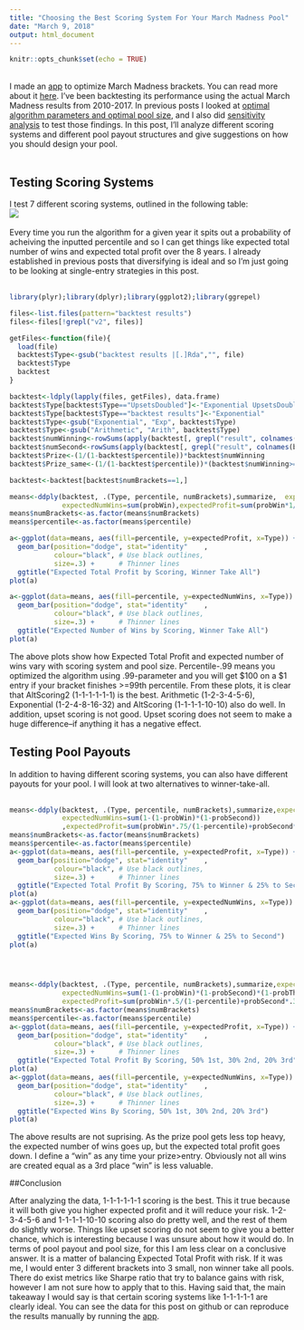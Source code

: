 ```yaml
---
title: "Choosing the Best Scoring System For Your March Madness Pool"
date: "March 9, 2018"
output: html_document
---
```


```r
knitr::opts_chunk$set(echo = TRUE)
```

<br />I made an [app](https://bracketmath.shinyapps.io/ncaa/) to optimize March Madness brackets. You can read more about it [here](https://github.com/dlm1223/march-madness/blob/master/README.md). I've been backtesting its performance using the actual March Madness results from 2010-2017. In previous posts I looked at [optimal algorithm parameters and optimal pool size](https://www.brianlefevre.com/wp-content/uploads/2018/03/march_madness_backtest.html), and I also did [sensitivity analysis ](https://www.brianlefevre.com/wp-content/uploads/2018/03/march_madness_sensitivity.html) to test those findings. In this post, I'll analyze different scoring systems and different pool payout structures and give suggestions on how you should design your pool. <br /><br />


## Testing Scoring Systems

I test 7 different scoring systems, outlined in the following table: <br />
![](readme.png) <br /><br />  Every time you run the algorithm for a given year it spits out a probability of acheiving the inputted percentile and so I can get things like expected total number of wins and expected total profit over the 8 years. I already established in previous posts that diversifying is ideal and so I'm just going to be looking at single-entry strategies in this post. <br /><br />



```r
library(plyr);library(dplyr);library(ggplot2);library(ggrepel)

files<-list.files(pattern="backtest results")
files<-files[!grepl("v2", files)]

getFiles<-function(file){
  load(file)
  backtest$Type<-gsub("backtest results |[.]Rda","", file)
  backtest$Type
  backtest
}

backtest<-ldply(lapply(files, getFiles), data.frame)
backtest$Type[backtest$Type=="UpsetsDoubled"]<-"Exponential UpsetsDoubled"
backtest$Type[backtest$Type=="backtest results"]<-"Exponential"
backtest$Type<-gsub("Exponential", "Exp", backtest$Type)
backtest$Type<-gsub("Arithmetic", "Arith", backtest$Type)
backtest$numWinning<-rowSums(apply(backtest[, grepl("result", colnames(backtest))],2, function(x) x>=backtest$percentile  ), na.rm=T)
backtest$numSecond<-rowSums(apply(backtest[, grepl("result", colnames(backtest))],2, function(x) x<backtest$percentile & x>=backtest$percentile-(1-backtest$percentile) ), na.rm=T)
backtest$Prize<-(1/(1-backtest$percentile))*backtest$numWinning
backtest$Prize_same<-(1/(1-backtest$percentile))*(backtest$numWinning>=1)
```

```r

backtest<-backtest[backtest$numBrackets==1,]

means<-ddply(backtest, .(Type, percentile, numBrackets),summarize,  expectedNumLosses=sum(1-probWin),
             expectedNumWins=sum(probWin),expectedProfit=sum(probWin*1/(1-percentile)))
means$numBrackets<-as.factor(means$numBrackets)
means$percentile<-as.factor(means$percentile)

a<-ggplot(data=means, aes(fill=percentile, y=expectedProfit, x=Type)) +  
  geom_bar(position="dodge", stat="identity"    ,
           colour="black", # Use black outlines,
           size=.3) +      # Thinner lines
  ggtitle("Expected Total Profit by Scoring, Winner Take All")
plot(a)

a<-ggplot(data=means, aes(fill=percentile, y=expectedNumWins, x=Type)) +  
  geom_bar(position="dodge", stat="identity"    ,
           colour="black", # Use black outlines,
           size=.3) +      # Thinner lines
  ggtitle("Expected Number of Wins by Scoring, Winner Take All")
plot(a)

```

The above plots show how Expected Total Profit and expected number of wins vary with scoring system and pool size. Percentile-.99 means you optimized the algorithm using .99-parameter and you will get $100 on a $1 entry if your bracket finishes >=99th percentile. From these plots, it is clear that AltScoring2 (1-1-1-1-1-1) is the best. Arithmetic (1-2-3-4-5-6), Exponential (1-2-4-8-16-32) and AltScoring (1-1-1-1-10-10) also do well. In addition, upset scoring is not good. Upset scoring does not seem to make a huge difference--if anything it has a negative effect.


## Testing Pool Payouts

In addition to having different scoring systems, you can also have different payouts for your pool. I will look at two alternatives to winner-take-all.  <br /><br />

```r
means<-ddply(backtest, .(Type, percentile, numBrackets),summarize,expectedNumLosses=sum((1-probWin)*(1-probSecond)), 
             expectedNumWins=sum(1-(1-probWin)*(1-probSecond)) 
             ,expectedProfit=sum(probWin*.75/(1-percentile)+probSecond*.25/(1-percentile)-1))
means$numBrackets<-as.factor(means$numBrackets)
means$percentile<-as.factor(means$percentile)
a<-ggplot(data=means, aes(fill=percentile, y=expectedProfit, x=Type)) +  
  geom_bar(position="dodge", stat="identity"    ,
           colour="black", # Use black outlines,
           size=.3) +      # Thinner lines
  ggtitle("Expected Total Profit By Scoring, 75% to Winner & 25% to Second")
plot(a)
a<-ggplot(data=means, aes(fill=percentile, y=expectedNumWins, x=Type)) +  
  geom_bar(position="dodge", stat="identity"    ,
           colour="black", # Use black outlines,
           size=.3) +      # Thinner lines
  ggtitle("Expected Wins By Scoring, 75% to Winner & 25% to Second")
plot(a)




means<-ddply(backtest, .(Type, percentile, numBrackets),summarize,expectedNumLosses=sum((1-probWin)*(1-probSecond)*(1-probThird)), 
             expectedNumWins=sum(1-(1-probWin)*(1-probSecond)*(1-probThird)), 
             expectedProfit=sum(probWin*.5/(1-percentile)+probSecond*.3/(1-percentile)+probThird*.2/(1-percentile)-1))
means$numBrackets<-as.factor(means$numBrackets)
means$percentile<-as.factor(means$percentile)
a<-ggplot(data=means, aes(fill=percentile, y=expectedProfit, x=Type)) +  
  geom_bar(position="dodge", stat="identity"    ,
           colour="black", # Use black outlines,
           size=.3) +      # Thinner lines
  ggtitle("Expected Total Profit By Scoring, 50% 1st, 30% 2nd, 20% 3rd")
plot(a)
a<-ggplot(data=means, aes(fill=percentile, y=expectedNumWins, x=Type)) +  
  geom_bar(position="dodge", stat="identity"    ,
           colour="black", # Use black outlines,
           size=.3) +      # Thinner lines
  ggtitle("Expected Wins By Scoring, 50% 1st, 30% 2nd, 20% 3rd")
plot(a)


```



The above results are not suprising. As the prize pool gets less top heavy, the expected number of wins goes up, but the expected total profit goes down. I define a "win" as any time your prize>entry. Obviously not all wins are created equal as a 3rd place "win" is less valuable. <br />


##Conclusion

After analyzing the data, 1-1-1-1-1-1 scoring is the best. This it true because it will both give you higher expected profit and it will reduce your risk. 1-2-3-4-5-6 and 1-1-1-1-10-10 scoring also do pretty well, and the rest of them do slightly worse. Things like upset scoring do not seem to give you a better chance, which is interesting because I was unsure about how it would do. In terms of pool payout and pool size, for this I am less clear on a conclusive answer. It is a matter of balancing Expected Total Profit with risk. If it was me, I would enter 3 different brackets into 3 small, non winner take all pools. There do exist metrics like Sharpe ratio that try to balance gains with risk, however I am not sure how to apply that to this. Having said that, the main takeaway I would say is that certain scoring systems like 1-1-1-1-1 are clearly ideal. You can see the data for this post on github or can reproduce the results manually by running the [app](https://bracketmath.shinyapps.io/ncaa/). <br /><br />




